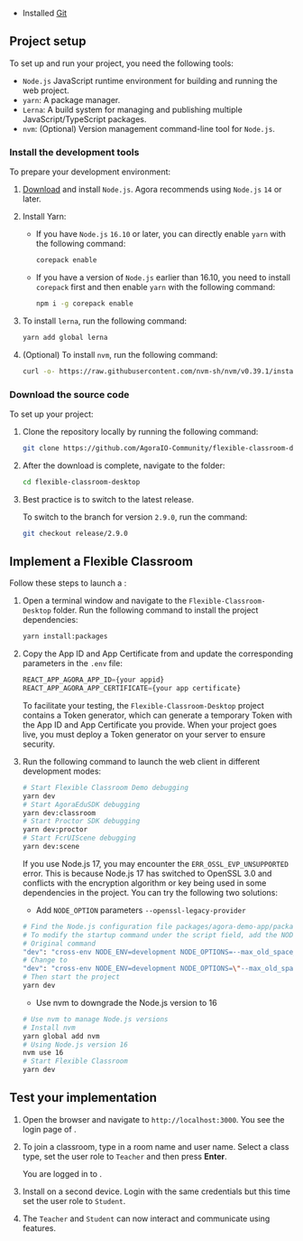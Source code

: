 <PlatformWrapper platform="web">

* Installed [Git](https://git-scm.com/downloads)

## Project setup
To set up and run your <Vg k="FC" /> project, you need the following tools: 

* `Node.js` JavaScript runtime environment for building and running the web project.
* `yarn`: A package manager.
* `Lerna`: A build system for managing and publishing multiple JavaScript/TypeScript packages.
* `nvm`: (Optional) Version management command-line tool for `Node.js`.

### Install the development tools

To prepare your development environment:

1. [Download](https://nodejs.org/zh-cn/download/) and install `Node.js`. Agora recommends using `Node.js` `14` or later.

1. Install Yarn:

   - If you have `Node.js` `16.10` or later, you can directly enable `yarn` with the following command:

      ```bash
      corepack enable
      ```

   - If you have a version of `Node.js` earlier than 16.10, you need to install `corepack` first and then enable `yarn` with the following command:

      ```bash
      npm i -g corepack enable
      ```

1. To install `lerna`, run the following command:

   ```bash
   yarn add global lerna
   ```

1. (Optional) To install `nvm`, run the following command:

   ```bash
   curl -o- https://raw.githubusercontent.com/nvm-sh/nvm/v0.39.1/install.sh | bash
   ```

### Download the source code


  To set up your <Vg k="FC" /> project:


1. Clone the repository locally by running the following command:

   ```bash
   git clone https://github.com/AgoraIO-Community/flexible-classroom-desktop.git
   ```

1. After the download is complete, navigate to the folder:

   ```bash
   cd flexible-classroom-desktop
   ```

1. Best practice is to switch to the latest release.

    To switch to the branch for version `2.9.0`, run the command:

    ```bash
    git checkout release/2.9.0
    ```

## Implement a Flexible Classroom

Follow these steps to launch a <Vg k="FC" />:

1. Open a terminal window and navigate to the `Flexible-Classroom-Desktop` folder. Run the following command to install the project dependencies:

   ```bash
   yarn install:packages
   ```

1. Copy the App ID and App Certificate from <Vg k="CONSOLE" /> and update the corresponding parameters in the `.env` file:

   ```javascript
   REACT_APP_AGORA_APP_ID={your appid}
   REACT_APP_AGORA_APP_CERTIFICATE={your app certificate}
   ```

   To facilitate your testing, the `Flexible-Classroom-Desktop` project contains a <Vg k="MESS" /> Token generator, which can generate a temporary <Vg k="MESS" /> Token with the App ID and App Certificate you provide. When your project goes live, you must deploy a <Vg k="MESS" /> Token generator on your server to ensure security.

1. Run the following command to launch the web client in different development modes:

   ```bash
   # Start Flexible Classroom Demo debugging
   yarn dev
   # Start AgoraEduSDK debugging
   yarn dev:classroom
   # Start Proctor SDK debugging
   yarn dev:proctor
   # Start FcrUIScene debugging
   yarn dev:scene
   ```

   If you use Node.js 17, you may encounter the `ERR_OSSL_EVP_UNSUPPORTED` error. This is because Node.js 17 has switched to OpenSSL 3.0 and conflicts with the encryption algorithm or key being used in some dependencies in the project. You can try the following two solutions:

   - Add `NODE_OPTION` parameters `--openssl-legacy-provider`

   ```bash
   # Find the Node.js configuration file packages/agora-demo-app/package.json
   # To modify the startup command under the script field, add the NODE_OPTION parameter, for example:
   # Original command
   "dev": "cross-env NODE_ENV=development NODE_OPTIONS=--max_old_space_size=6144 FCR_ENTRY=demo webpack serve --config ./webpack.dev.js"
   # Change to
   "dev": "cross-env NODE_ENV=development NODE_OPTIONS=\"--max_old_space_size=6144 --openssl-legacy-provider\" FCR_ENTRY=demo webpack serve --config ./webpack.dev.js"
   # Then start the project
   yarn dev
   ```

   - Use nvm to downgrade the Node.js version to 16

   ```bash
   # Use nvm to manage Node.js versions
   # Install nvm
   yarn global add nvm
   # Using Node.js version 16
   nvm use 16
   # Start Flexible Classroom
   yarn dev
   ```

## Test your implementation

1. Open the browser and navigate to `http://localhost:3000`. You see the login page of <Vg k="FC" />. 

1. To join a classroom, type in a room name and user name. Select a class type, set the user role to `Teacher` and then press **Enter**. 

   You are logged in to <Vg k="FC" />.

1. Install <Vg k="FC" /> on a second device. Login with the same credentials but this time set the user role to `Student`.

1. The `Teacher` and `Student` can now interact and communicate using <Vg k="FC" /> features.

</PlatformWrapper>